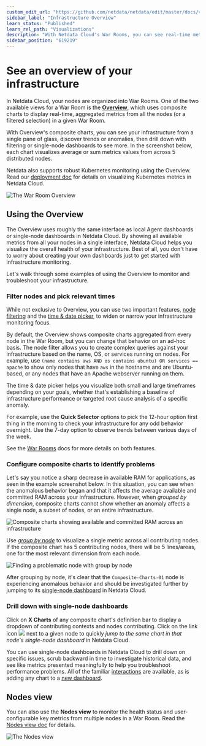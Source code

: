 ```yaml
---
custom_edit_url: "https://github.com/netdata/netdata/edit/master/docs/visualize/overview-infrastructure.md"
sidebar_label: "Infrastructure Overview"
learn_status: "Published"
learn_rel_path: "Visualizations"
description: "With Netdata Cloud's War Rooms, you can see real-time metrics, from any number of nodes in your infrastructure, in composite charts."
sidebar_position: "619219"
---
```



# See an overview of your infrastructure

In Netdata Cloud, your nodes are organized into War Rooms. One of the two available views for a War Room is the
[**Overview**](/docs/getting-started/monitor-your-infrastructure/home-overview-and-single-node-view), which uses composite charts to display
real-time, aggregated metrics from all the nodes (or a filtered selection) in a given War Room.

With Overview's composite charts, you can see your infrastructure from a single pane of glass, discover trends or
anomalies, then drill down with filtering or single-node dashboards to see more. In the screenshot below,
each chart visualizes average or sum metrics values from across 5 distributed nodes.

Netdata also supports robust Kubernetes monitoring using the Overview. Read our [deployment
doc](/docs/installation/install-on-specific-environments/kubernetes) for details on visualizing Kubernetes metrics in Netdata Cloud.

![The War Room
Overview](https://user-images.githubusercontent.com/1153921/108732681-09791980-74eb-11eb-9ba2-98cb1b6608de.png)

## Using the Overview

The Overview uses roughly the same interface as local Agent dashboards or single-node dashboards in Netdata Cloud. By
showing all available metrics from all your nodes in a single interface, Netdata Cloud helps you visualize the overall
health of your infrastructure. Best of all, you don't have to worry about creating your own dashboards just to get
started with infrastructure monitoring.

Let's walk through some examples of using the Overview to monitor and troubleshoot your infrastructure.

### Filter nodes and pick relevant times

While not exclusive to Overview, you can use two important features, [node
filtering](/docs/getting-started/monitor-your-infrastructure/war-rooms#node-filter) and the [time &amp; date
picker](/docs/getting-started/monitor-your-infrastructure/war-rooms#time--date-picker), to widen or narrow your infrastructure
monitoring focus.

By default, the Overview shows composite charts aggregated from every node in the War Room, but you can change that
behavior on an ad-hoc basis. The node filter allows you to create complex queries against your infrastructure based on
the name, OS, or services running on nodes. For example, use `(name contains aws AND os contains ubuntu) OR services ==
apache` to show only nodes that have `aws` in the hostname and are Ubuntu-based, or any nodes that have an Apache
webserver running on them.

The time &amp; date picker helps you visualize both small and large timeframes depending on your goals, whether that's
establishing a baseline of infrastructure performance or targeted root cause analysis of a specific anomaly.

For example, use the **Quick Selector** options to pick the 12-hour option first thing in the morning to check your
infrastructure for any odd behavior overnight. Use the 7-day option to observe trends between various days of the week.

See the [War Rooms](/docs/getting-started/monitor-your-infrastructure/war-rooms) docs for more details on both features.

### Configure composite charts to identify problems

Let's say you notice a sharp decrease in available RAM for applications, as seen in the example screenshot below. In
this situation, you can see when the anomalous behavior began and that it affects the average available and committed
RAM across your infrastructure. However, when _grouped by dimension_, composite charts cannot show whether an anomaly
affects a single node, a subset of nodes, or an entire infrastructure.

![Composite charts showing available and committed RAM across an
infrastructure](https://user-images.githubusercontent.com/1153921/99314892-0bae4680-281f-11eb-823e-071a1da25dc7.png)

Use [_group by node_](/docs/getting-started/monitor-your-infrastructure/home-overview-and-single-node-view#group-by-dimension-or-node) to visualize
a single metric across all contributing nodes. If the composite chart has 5 contributing nodes, there will be 5
lines/areas, one for the most relevant dimension from each node.

![Finding a problematic node with group by
node](https://user-images.githubusercontent.com/1153921/99315558-0e5d6b80-2820-11eb-91e9-9c46bc4c7298.gif)

After grouping by node, it's clear that the `Composite-Charts-01` node is experiencing anomalous behavior and should be
investigated further by jumping to its [single-node dashboard](#drill-down-with-single-node-dashboards) in Netdata
Cloud.

### Drill down with single-node dashboards

Click on **X Charts** of any composite chart's definition bar to display a dropdown of contributing contexts and nodes
contributing. Click on the link icon <img class="img__inline img__inline--link"
src="https://user-images.githubusercontent.com/1153921/95762109-1d219300-0c62-11eb-8daa-9ba509a8e71c.png" /> next to a
given node to quickly _jump to the same chart in that node's single-node dashboard_ in Netdata Cloud.

You can use single-node dashboards in Netdata Cloud to drill down on specific issues, scrub backward in time to
investigate historical data, and see like metrics presented meaningfully to help you troubleshoot performance problems.
All of the familiar [interactions](/docs/getting-started/monitor-your-infrastructure/interact-with-charts) are available, as is adding any chart
to a [new dashboard](/docs/visualizations/build-new-dashboards).

## Nodes view

You can also use the **Nodes view** to monitor the health status and user-configurable key metrics from multiple nodes
in a War Room. Read the [Nodes view doc](/docs/visualizations/nodes-view) for details.

![The Nodes view](https://user-images.githubusercontent.com/1153921/108733066-5fe65800-74eb-11eb-98e0-abaccd36deaf.png)
